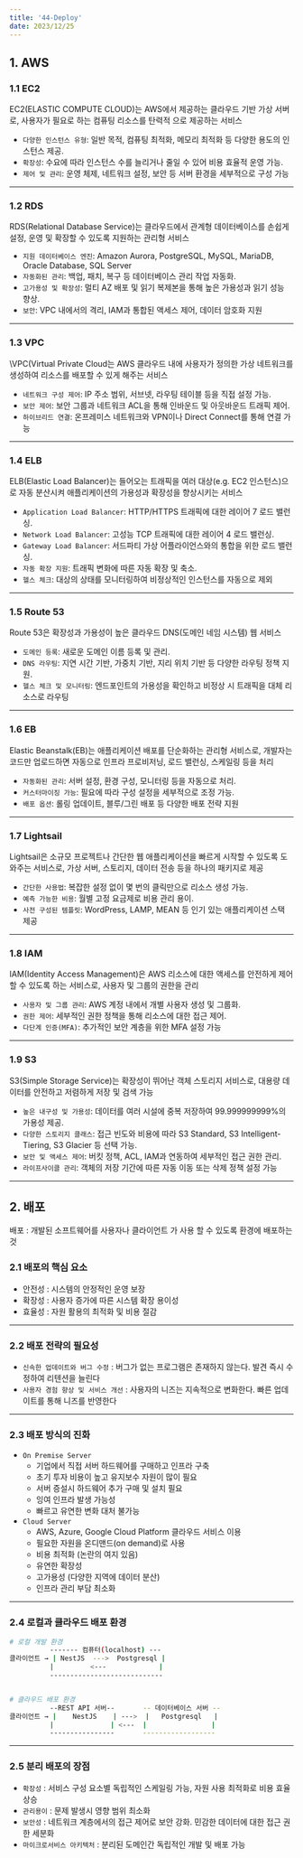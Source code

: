 ```yaml
---
title: '44-Deploy'
date: 2023/12/25
---
```


## 1. AWS

### 1.1 EC2

EC2(ELASTIC COMPUTE CLOUD)는 AWS에서 제공하는 클라우드 기반 가상 서버로, 사용자가 필요로 하는 컴퓨팅 리소스를 탄력적 으로 제공하는 서비스

- `다양한 인스턴스 유형`: 일반 목적, 컴퓨팅 최적화, 메모리 최적화 등 다양한 용도의 인스턴스 제공.
- `확장성`: 수요에 따라 인스턴스 수를 늘리거나 줄일 수 있어 비용 효율적 운영 가능.
- `제어 및 관리`: 운영 체제, 네트워크 설정, 보안 등 서버 환경을 세부적으로 구성 가능

---

### 1.2 RDS

RDS(Relational Database Service)는 클라우드에서 관계형 데이터베이스를 손쉽게 설정, 운영 및 확장할 수 있도록 지원하는 관리형 서비스

- `지원 데이터베이스 엔진`: Amazon Aurora, PostgreSQL, MySQL, MariaDB, Oracle Database, SQL Server
- `자동화된 관리`: 백업, 패치, 복구 등 데이터베이스 관리 작업 자동화.
- `고가용성 및 확장성`: 멀티 AZ 배포 및 읽기 복제본을 통해 높은 가용성과 읽기 성능 향상.
- `보안`: VPC 내에서의 격리, IAM과 통합된 액세스 제어, 데이터 암호화 지원

---

### 1.3 VPC

\VPC(Virtual Private Cloud는 AWS 클라우드 내에 사용자가 정의한 가상 네트워크를 생성하여 리소스를 배포할 수 있게 해주는 서비스

- `네트워크 구성 제어`: IP 주소 범위, 서브넷, 라우팅 테이블 등을 직접 설정 가능.
- `보안 제어`: 보안 그룹과 네트워크 ACL을 통해 인바운드 및 아웃바운드 트래픽 제어.
- `하이브리드 연결`: 온프레미스 네트워크와 VPN이나 Direct Connect를 통해 연결 가능

---

### 1.4 ELB

ELB(Elastic Load Balancer)는 들어오는 트래픽을 여러 대상(e.g. EC2 인스턴스)으로 자동 분산시켜 애플리케이션의 가용성과 확장성을 향상시키는 서비스

- `Application Load Balancer`: HTTP/HTTPS 트래픽에 대한 레이어 7 로드 밸런싱.
- `Network Load Balancer`: 고성능 TCP 트래픽에 대한 레이어 4 로드 밸런싱.
- `Gateway Load Balancer`: 서드파티 가상 어플라이언스와의 통합을 위한 로드 밸런싱.
- `자동 확장 지원`: 트래픽 변화에 따른 자동 확장 및 축소.
- `헬스 체크`: 대상의 상태를 모니터링하여 비정상적인 인스턴스를 자동으로 제외

---

### 1.5 Route 53

Route 53은 확장성과 가용성이 높은 클라우드 DNS(도메인 네임 시스템) 웹 서비스

- `도메인 등록`: 새로운 도메인 이름 등록 및 관리.
- `DNS 라우팅`: 지연 시간 기반, 가중치 기반, 지리 위치 기반 등 다양한 라우팅 정책 지원.
- `헬스 체크 및 모니터링`: 엔드포인트의 가용성을 확인하고 비정상 시 트래픽을 대체 리소스로 라우팅

---

### 1.6 EB

Elastic Beanstalk(EB)는 애플리케이션 배포를 단순화하는 관리형 서비스로, 개발자는 코드만 업로드하면 자동으로 인프라 프로비저닝, 로드 밸런싱, 스케일링 등을 처리

- `자동화된 관리`: 서버 설정, 환경 구성, 모니터링 등을 자동으로 처리.
- `커스터마이징 가능`: 필요에 따라 구성 설정을 세부적으로 조정 가능.
- `배포 옵션`: 롤링 업데이트, 블루/그린 배포 등 다양한 배포 전략 지원

---

### 1.7 Lightsail

Lightsail은 소규모 프로젝트나 간단한 웹 애플리케이션을 빠르게 시작할 수 있도록 도와주는 서비스로,
가상 서버, 스토리지, 데이터 전송 등을 하나의 패키지로 제공

- `간단한 사용법`: 복잡한 설정 없이 몇 번의 클릭만으로 리소스 생성 가능.
- `예측 가능한 비용`: 월별 고정 요금제로 비용 관리 용이.
- `사전 구성된 템플릿`: WordPress, LAMP, MEAN 등 인기 있는 애플리케이션 스택 제공

---

### 1.8 IAM

IAM(Identity Access Management)은 AWS 리소스에 대한 액세스를 안전하게 제어할 수 있도록 하는 서비스로, 사용자 및 그룹의 권한을 관리

- `사용자 및 그룹 관리`: AWS 계정 내에서 개별 사용자 생성 및 그룹화.
- `권한 제어`: 세부적인 권한 정책을 통해 리소스에 대한 접근 제어.
- `다단계 인증(MFA)`: 추가적인 보안 계층을 위한 MFA 설정 가능

---

### 1.9 S3

S3(Simple Storage Service)는 확장성이 뛰어난 객체 스토리지 서비스로, 대용량 데이터를 안전하고 저렴하게 저장 및 검색 가능

- `높은 내구성 및 가용성`: 데이터를 여러 시설에 중복 저장하여 99.999999999%의 가용성 제공.
- `다양한 스토리지 클래스`: 접근 빈도와 비용에 따라 S3 Standard, S3 Intelligent-Tiering, S3 Glacier 등 선택 가능.
- `보안 및 액세스 제어`: 버킷 정책, ACL, IAM과 연동하여 세부적인 접근 권한 관리.
- `라이프사이클 관리`: 객체의 저장 기간에 따른 자동 이동 또는 삭제 정책 설정 가능

---

## 2. 배포

배포 : 개발된 소프트웨어를 사용자나 클라이언트 가 사용 할 수 있도록 환경에 배포하는 것

### 2.1 배포의 핵심 요소

- 안전성 : 시스템의 안정적인 운영 보장
- 확장성 : 사용자 증가에 따른 시스템 확장 용이성
- 효율성 : 자원 활용의 최적화 및 비용 절감

---

### 2.2 배포 전략의 필요성

- `신속한 업데이트와 버그 수정` : 버그가 없는 프로그램은 존재하지 않는다. 발견 즉시 수정하여 리텐션을 늘린다
- `사용자 경험 향상 및 서비스 개선` : 사용자의 니즈는 지속적으로 변화한다. 빠른 업데이트를 통해 니즈를 반영한다

---

### 2.3 배포 방식의 진화

- `On Premise Server`
  - 기업에서 직접 서버 하드웨어를 구매하고 인프라 구축
  - 초기 투자 비용이 높고 유지보수 자원이 많이 필요
  - 서버 증설시 하드웨어 추가 구매 및 설치 필요
  - 잉여 인프라 발생 가능성
  - 빠르고 유연한 변화 대처 불가능
- `Cloud Server`
  - AWS, Azure, Google Cloud Platform 클라우드 서비스 이용
  - 필요한 자원을 온디맨드(on demand)로 사용
  - 비용 최적화 (논란의 여지 있음)
  - 유연한 확장성
  - 고가용성 (다양한 지역에 데이터 분산)
  - 인프라 관리 부담 최소화

---

### 2.4 로컬과 클라우드 배포 환경

```bash
# 로컬 개발 환경
          ------- 컴퓨터(localhost) ---
클라이언트 → | NestJS  --->  Postgresql |
          |         <---             |
          ----------------------------


# 클라우드 배포 환경
          --REST API 서버--       -- 데이터베이스 서버 --
클라이언트 → |    NestJS    | --->  |   Postgresql   |
          |              | <---  |                |
          ----------------       ------------------
```

---

### 2.5 분리 배포의 장점

- `확장성` : 서비스 구성 요소별 독립적인 스케일링 가능, 자원 사용 최적화로 비용 효율 상승
- `관리용이` : 문제 발생시 영향 범위 최소화
- `보안성` : 네트워크 계층에서의 접근 제어로 보안 강화. 민감한 데이터에 대한 접근 권한 세분화
- `마이크로서비스 아키텍처` : 분리된 도메인간 독립적인 개발 및 배포 가능
